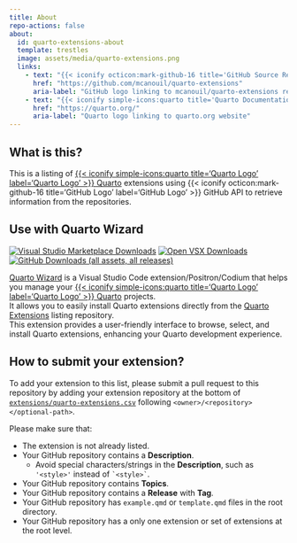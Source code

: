 ```yaml
---
title: About
repo-actions: false
about:
  id: quarto-extensions-about
  template: trestles
  image: assets/media/quarto-extensions.png
  links:
    - text: "{{< iconify octicon:mark-github-16 title='GitHub Source Repository' label='GitHub Source Repository' >}} GitHub"
      href: "https://github.com/mcanouil/quarto-extensions"
      aria-label: "GitHub logo linking to mcanouil/quarto-extensions repository"
    - text: "{{< iconify simple-icons:quarto title='Quarto Documentation' label='Quarto Documentation' >}} Quarto"
      href: "https://quarto.org/"
      aria-label: "Quarto logo linking to quarto.org website"
---
```


:::: {#quarto-extensions-about}

## What is this?

This is a listing of [{{< iconify simple-icons:quarto title='Quarto Logo' label='Quarto Logo' >}} Quarto](https://quarto.org) extensions using {{< iconify octicon:mark-github-16 title='GitHub Logo' label='GitHub Logo' >}} GitHub API to retrieve information from the repositories.

## Use with []{.quarto-wizard title="Quarto Wizard Logo" aria-label="Quarto Wizard Logo"} Quarto Wizard

[![Visual Studio Marketplace Downloads](https://img.shields.io/visual-studio-marketplace/d/mcanouil.quarto-wizard?style=flat-square&color=333333&label=Visual%20Studio%20Marketplace)](https://marketplace.visualstudio.com/items?itemName=mcanouil.quarto-wizard)
[![Open VSX Downloads](https://img.shields.io/open-vsx/dt/mcanouil/quarto-wizard?style=flat-square&color=333333&label=Open%20VSX)](https://open-vsx.org/extension/mcanouil/quarto-wizard)
[![GitHub Downloads (all assets, all releases)](https://img.shields.io/github/downloads/mcanouil/quarto-wizard/total?style=flat-square&color=333333&label=GitHub)](https://github.com/mcanouil/quarto-wizard/releases/latest)

[[]{.quarto-wizard title="Quarto Wizard Logo" aria-label="Quarto Wizard Logo"} Quarto Wizard](https://github.com/mcanouil/quarto-wizard) is a Visual Studio Code extension/Positron/Codium that helps you manage your [{{< iconify simple-icons:quarto title='Quarto Logo' label='Quarto Logo' >}} Quarto](https://quarto.org) projects.  
It allows you to easily install Quarto extensions directly from the [Quarto Extensions](https://github.com/mcanouil/quarto-extensions) listing repository.  
This extension provides a user-friendly interface to browse, select, and install Quarto extensions, enhancing your Quarto development experience.

:::

## How to submit your extension?

To add your extension to this list, please submit a pull request to this repository by adding your extension repository at the bottom of [`extensions/quarto-extensions.csv`](https://github.com/mcanouil/quarto-extensions/edit/main/extensions/quarto-extensions.csv) following `<owner>/<repository></optional-path>`.

:::: {.callout-important title="Before submitting"}
Please make sure that:

- The extension is not already listed.
- Your GitHub repository contains a **Description**.
  - Avoid special characters/strings in the **Description**, such as `'<style>'` instead of `` `<style>` ``.
- Your GitHub repository contains **Topics**.
- Your GitHub repository contains a **Release** with **Tag**.
- Your GitHub repository has `example.qmd` or `template.qmd` files in the root directory.
- Your GitHub repository has a only one extension or set of extensions at the root level.

:::
